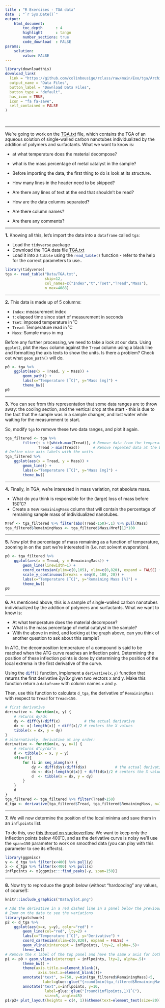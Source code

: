 ```yaml
---
title : "R Exercises - TGA data"
date  : "`r Sys.Date()`"
output: 
    html_document:
        toc_depth      : 4
        highlight      : tango
        number_sections: true
        code_download  : FALSE
params: 
    solution:
        value: FALSE
---
```


```r
library(downloadthis)
download_link(
  link = "https://github.com/colinbousige/rclass/raw/main/Exo/tga/Archive.zip",
  output_name = "Data Files",
  button_label = "Download Data Files",
  button_type = "default",
  has_icon = TRUE,
  icon = "fa fa-save",
  self_contained = FALSE
)
```
<br>

----


We're going to work on the <a href="Data/TGA.txt" download target="_blank">TGA.txt</a> file, which contains the TGA of an aqueous solution of single-walled carbon nanotubes individualized by the addition of polymers and surfactants. What we want to know is:

- at what temperature does the material decompose?
- what is the mass percentage of metal catalyst in the sample?
- 
Before importing the data, the first thing to do is look at its structure.

- How many lines in the header need to be skipped?
- Are there any lines of text at the end that shouldn't be read?
- How are the data columns separated?
- Are there column names?
- Are there any comments?

--- 

**1.** Knowing all this, let's import the data into a `dataframe` called `tga`:

- Load the `tidyverse` package
- Download the TGA data file <a href="Data/TGA.txt" download target="_blank">TGA.txt</a>
- Load it into a `tibble` using the `read_table()`{.R} function - refer to the help for the correct parameters to use..

```r
library(tidyverse)
tga <- read_table("Data/TGA.txt", 
                  skip=12,
                  col_names=c("Index","t","Tset","Tread","Mass"), 
                  n_max=4088)
```



--- 

**2.** This data is made up of 5 columns:

- `Index`: measurement index
- `t`: elapsed time since start of measurement in seconds
- `Tset`: imposed temperature in ˚C
- `Tread`: Temperature read in ˚C
- `Mass`: Sample mass in mg

Before any further processing, we need to take a look at our data. Using `ggplot2`, plot the `Mass` column against the `Tread` column using a black line and formatting the axis texts to show the units. Is there a problem? Check out what `geom_path()` will do.

```r
p0 <- tga %>% 
    ggplot(aes(x = Tread, y = Mass)) +
        geom_path() +
        labs(x="Temperature [˚C]", y="Mass [mg]") +
        theme_bw()
p0
```

--- 

**3.** You can see from this representation that some data ranges are to throw away: the cooling section, and the vertical drop at the start - this is due to the fact that the sample was in a sample changer, and lost water while waiting for the measurement to start.

So, modify `tga` to remove these two data ranges, and plot it again.

```r
tga_filtered <- tga %>% 
        filter(t < t[which.max(Tread)], # Remove data from the temperature decrease
               Tread > min(Tread))      # Remove repeated data at the beginning
# Define nice axis labels with the units
tga_filtered %>% 
    ggplot(aes(x = Tread, y = Mass)) +
        geom_line() +
        labs(x="Temperature [˚C]", y="Mass [mg]") +
        theme_bw()
```

--- 

**4.** Finally, in TGA, we're interested in mass variation, not absolute mass.

- What do you think is responsible for the (large) loss of mass before 150˚C?
- Create a new `RemainingMass` column that will contain the percentage of remaining sample mass of individualized nanotubes.

```r
Mref <- tga_filtered %>% filter(abs(Tread-150)<.1) %>% pull(Mass)
tga_filtered$RemainingMass <- tga_filtered$Mass/Mref[1]*100
```

--- 

**5.** Now plot the percentage of mass remaining as a function of temperature, zooming in on the part we're interested in (i.e. not solvent evaporation).

```r
p0 <- tga_filtered %>% 
    ggplot(aes(x = Tread, y = RemainingMass)) +
        geom_line(linewidth=1) +
        coord_cartesian(ylim=c(0,105), xlim=c(0,820), expand = FALSE) +
        scale_y_continuous(breaks = seq(0, 100, 20)) +
        labs(x="Temperature [˚C]", y="Remaining Mass [%]") +
        theme_bw()
p0
```

--- 

**6.** As mentioned above, this is a sample of single-walled carbon nanotubes individualized by the addition of polymers and surfactants. What we want to know is:

- At what temperature does the material decompose?
- What is the mass percentage of metal catalyst in the sample?
- With the above in mind, and looking at the graph above, can you think of another question to ask about this sample?

In ATG, the decomposition temperature of a compound is said to be reached when the ATG curve reaches an inflection point. Determining the position of these inflection points is done by determining the position of the local extrema in the first derivative of the curve.

Using the `diff()`{.R} function, implement a `derivative(x,y)` function that returns the first derivative $\partial y/\partial x$ given two vectors x and y. Make this function return a `dataframe` with column names `x` and `y`.

Then, use this function to calculate `d_tga`, the derivative of `RemainingMass` with respect to `Tread` for `Tread>150`.

```r
# first derivative
derivative <- function(x, y) {
    # returns dy/dx
    dy <- diff(y)/diff(x)           # the actual derivative
    dx <- x[-length(x)] + diff(x)/2 # centers the X values
    tibble(x = dx, y = dy)
}
# alternatively, derivative at any order:
derivative <- function(x, y, n=1) {
    # returns d^ny/dx^n
    d <- tibble(x = x, y = y)
    if(n>0){
        for (i in seq_along(n)) {
            dy <- diff(d$y)/diff(d$x)             # the actual derivative
            dx <- d$x[-length(d$x)] + diff(d$x)/2 # centers the X values
            d  <- tibble(x = dx, y = dy)
        }
    }
    d
}
tga_filtered <- tga_filtered %>% filter(Tread>150)
d_tga <- derivative(tga_filtered$Tread, tga_filtered$RemainingMass, n=1)
```

--- 

**7.** We will now determine the position of the local minima and save them in an `inflpoints` list.

To do this, use [this thread on stackoverflow](https://stackoverflow.com/questions/6836409/finding-local-maxima-and-minima). We want to keep only the inflection points below 400˚C, and as the derivative curve is noisy we'll use the `span=150` parameter to work on smoothed data (you can play with this parameter to see its effects).

```r
library(ggpmisc)
y <- d_tga %>% filter(x<400) %>% pull(y)
x <- d_tga %>% filter(x<400) %>% pull(x)
inflpoints <- x[ggpmisc:::find_peaks(-y, span=150)]
```

--- 

**8.** Now try to reproduce the graph below (without "hardcoding" any values, of course!):

```r
knitr::include_graphics("Data/plot.png")
```


```r
# Add the derivative in a red dashed line in a panel below the previous graph
# Zoom on the data to see the variations
library(patchwork)
p2 <- d_tga %>% 
    ggplot(aes(x=x, y=y), color="red") +
        geom_line(col="red", lty=2) +
        labs(x="Temperature [˚C]", y="Derivative") +
        coord_cartesian(xlim=c(0,820), expand = FALSE) +
        geom_vline(xintercept = inflpoints, lty=2, alpha=.5)+
        theme_bw()
# Remove the x label of the top panel and have the same x axis for both panels
p1 <- p0 + geom_vline(xintercept = inflpoints, lty=2, alpha=.5)+
        theme_bw() +
        theme(axis.title.x=element_blank(),
               axis.text.x=element_blank())+
        annotate("text", x=750, y=min(tga_filtered$RemainingMass)+5, 
                 label=glue::glue("{round(min(tga_filtered$RemainingMass),2)}% final mass"), size=5)+
        annotate("text",x=inflpoints, y=10, 
                  label=glue::glue("{round(inflpoints,1)}˚C"), 
                  size=5, angle=45)
p1/p2+ plot_layout(heights = c(4, 1))&theme(text=element_text(size=20))
```